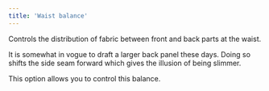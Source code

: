 ```yaml
---
title: 'Waist balance'
---
```


Controls the distribution of fabric between front and back parts at the waist.

It is somewhat in vogue to draft a larger back panel these days.
Doing so shifts the side seam forward which gives the illusion of being slimmer.

This option allows you to control this balance.
